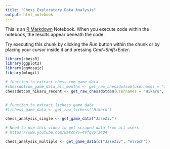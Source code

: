 ```yaml
---
title: "Chess Exploratory Data Analysis"
output: html_notebook
---
```


This is an [R Markdown](http://rmarkdown.rstudio.com) Notebook. When you execute code within the notebook, the results appear beneath the code. 

Try executing this chunk by clicking the *Run* button within the chunk or by placing your cursor inside it and pressing *Cmd+Shift+Enter*. 

```r

library(chessR)
library(ggplot2)
library(ggmosaic)
library(mlogit)

```


```r

# function to extract chess.com game data
#chessdotcom_game_data_all_months <- get_raw_chessdotcom(usernames = "JaseZiv")
chessdotcom_hikaru_recent <- get_raw_chessdotcom(usernames = "Hikaru", year_month = c(202104:202105))


# function to extract lichess game data
#lichess_game_data <- get_raw_lichess("Hikaru")
```

```r

chess_analysis_single <- get_game_data("JaseZiv")

```
```r
# Need to use this video to get scraped data from all users
# https://www.youtube.com/watch?v=4VfqVpTz4Q4

chess_analysis_multiple <- get_game_data(c("JaseZiv", "elroch"))

```

